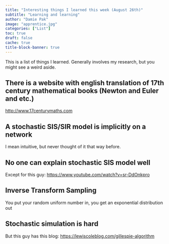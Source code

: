 ```yaml
---
title: "Interesting things I learned this week (August 26th)"
subtitle: "Learning and learning"
author: "Damie Pak"
image: "apprentice.jpg"
categories: ["List"]
toc: true
draft: false
cache: true
title-block-banner: true
---
```


This is a list of things I learned. Generally involves my research, but you might see a weird aside.

## There is a website with english translation of 17th century mathematical books (Newton and Euler and etc.)

<http://www.17centurymaths.com>

## A stochastic SIS/SIR model is implicitly on a network

I mean intuitive, but never thought of it that way before.

## No one can explain stochastic SIS model well

Except for this guy: <https://www.youtube.com/watch?v=sr-DdOnkpro>

## Inverse Transform Sampling

You put your random uniform number in, you get an exponential distribution out

## Stochastic simulation is hard

But this guy has this blog: <https://lewiscoleblog.com/gillespie-algorithm>
